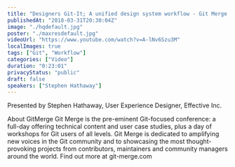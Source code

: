 ```yaml
---
title: "Designers Git-It; A unified design system workflow - Git Merge 2018"
publishedAt: "2018-03-31T20:30:04Z"
image: "./hqdefault.jpg"
poster: "./maxresdefault.jpg"
videoUrl: "https://www.youtube.com/watch?v=A-lNv6Szu3M"
localImages: true
tags: ["Git", "Workflow"]
categories: ["Video"]
duration: "0:23:01"
privacyStatus: "public"
draft: false
speakers: ["Stephen Hathaway"]
---
```


Presented by Stephen Hathaway, User Experience Designer, Effective Inc.

About GitMerge
Git Merge is the pre-eminent Git-focused conference: a full-day offering technical content and user case studies, plus a day of workshops for Git users of all levels. Git Merge is dedicated to amplifying new voices in the Git community and to showcasing the most thought-provoking projects from contributors, maintainers and community managers around the world. Find out more at git-merge.com
